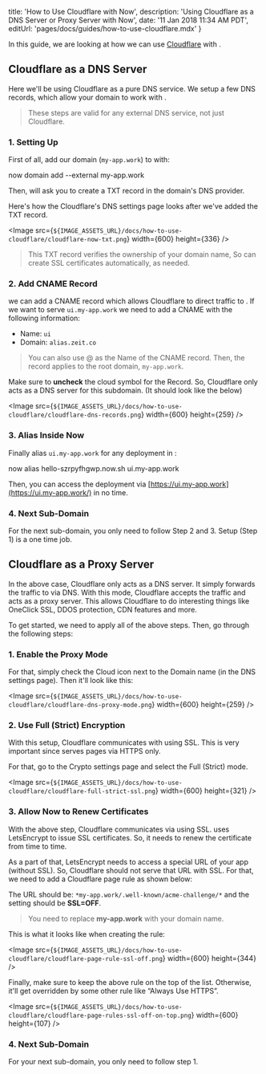 

  title: 'How to Use Cloudflare with Now',
  description: 'Using Cloudflare as a DNS Server or Proxy Server with Now',
  date: '11 Jan 2018 11:34 AM PDT',
  editUrl: 'pages/docs/guides/how-to-use-cloudflare.mdx'
}

In this guide, we are looking at how we can use [Cloudflare](https://www.cloudflare.com/) with <Now color="#000"/>.

## Cloudflare as a DNS Server

Here we'll be using Cloudflare as a pure DNS service. We setup a few DNS records, which allow your domain to work with <Now color="#000"/>.

> These steps are valid for any external DNS service, not just Cloudflare.

### 1. Setting Up

First of all, add our domain (`my-app.work`) to <Now color="#000"/> with:

<TerminalInput>now domain add --external my-app.work</TerminalInput>

Then, <Now color="#000"/> will ask you to create a TXT record in the domain's DNS provider.

Here's how the Cloudflare's DNS settings page looks after we've added the TXT record.

<Image
  src={`${IMAGE_ASSETS_URL}/docs/how-to-use-cloudflare/cloudflare-now-txt.png`}
  width={600}
  height={336}
/>

> This TXT record verifies the ownership of your domain name, So <Now color="#000"/> can create SSL certificates automatically, as needed.

### 2. Add CNAME Record

<Now color="#000"/> we can add a CNAME record which allows Cloudflare to direct traffic to <Now color="#000"/>. If we want to serve `ui.my-app.work` we need to add a CNAME with the following information:

- Name: `ui`
- Domain: `alias.zeit.co`

> You can also use @ as the Name of the CNAME record. Then, the record applies to the root domain, `my-app.work`.

Make sure to **uncheck** the cloud symbol for the Record. So, Cloudflare only acts as a DNS server for this subdomain.
(It should look like the below)

<Image
  src={`${IMAGE_ASSETS_URL}/docs/how-to-use-cloudflare/cloudflare-dns-records.png`}
  width={600}
  height={259}
/>

### 3. Alias Inside Now

Finally alias `ui.my-app.work` for any deployment in <Now color="#000"/>:

<TerminalInput>now alias hello-szrpyfhgwp.now.sh ui.my-app.work</TerminalInput>

Then, you can access the deployment via [https://ui.my-app.work](https://ui.my-app.work/) in no time.

### 4. Next Sub-Domain

For the next sub-domain, you only need to follow Step 2 and 3. Setup (Step 1) is a one time job.

## Cloudflare as a Proxy Server

In the above case, Cloudflare only acts as a DNS server. It simply forwards the traffic to <Now color="#000"/> via DNS. With this mode, Cloudflare accepts the traffic and acts as a proxy server. This allows Cloudflare to do interesting things like OneClick SSL, DDOS protection, CDN features and more.

To get started, we need to apply all of the above steps. Then, go through the following steps:

### 1. Enable the Proxy Mode

For that, simply check the Cloud icon next to the Domain name (in the DNS settings page). Then it'll look like this:

<Image
  src={`${IMAGE_ASSETS_URL}/docs/how-to-use-cloudflare/cloudflare-dns-proxy-mode.png`}
  width={600}
  height={259}
/>

### 2. Use Full (Strict) Encryption

With this setup, Cloudflare communicates with <Now color="#000"/> using SSL. This is very important since <Now color="#000"/> serves pages via HTTPS only.

For that, go to the Crypto settings page and select the Full (Strict) mode.

<Image
  src={`${IMAGE_ASSETS_URL}/docs/how-to-use-cloudflare/cloudflare-full-strict-ssl.png`}
  width={600}
  height={321}
/>

### 3. Allow Now to Renew Certificates

With the above step, Cloudflare communicates via <Now color="#000"/> using SSL. <Now color="#000"/> uses LetsEncrypt to issue SSL certificates. So, it needs to renew the certificate from time to time.

As a part of that, LetsEncrypt needs to access a special URL of your app (without SSL). So, Cloudflare should not serve that URL with SSL. For that, we need to add a Cloudflare page rule as shown below:

The URL should be: `*my-app.work/.well-known/acme-challenge/*` and the setting should be **SSL=OFF**.

> You need to replace **my-app.work** with your domain name.

This is what it looks like when creating the rule:

<Image
  src={`${IMAGE_ASSETS_URL}/docs/how-to-use-cloudflare/cloudflare-page-rule-ssl-off.png`}
  width={600}
  height={344}
/>

Finally, make sure to keep the above rule on the top of the list. Otherwise, it'll get overridden by some other rule like “Always Use HTTPS”.

<Image
  src={`${IMAGE_ASSETS_URL}/docs/how-to-use-cloudflare/cloudflare-page-rules-ssl-off-on-top.png`}
  width={600}
  height={107}
/>

### 4. Next Sub-Domain

For your next sub-domain, you only need to follow step 1.


